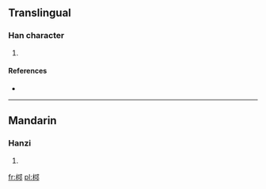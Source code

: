 ==Translingual==

===Han character===
{{Han char|rn=75|rad=木|as=06|sn=10|four=4792<sub>7</sub>|canj=木一弓中 (DMNL)}}

# {{defn|Han|sort=木06}}

====References====
* {{Han ref|kx=0525.160|dkj=14769|dj=0914.110|hdz=21177.020|uh=684F|ud=26703|bh=D1E0|bd=53728}}

----

==Mandarin==

===Hanzi===
{{cmn-hanzi|pin=[[jú]] ([[ju2]]), [[qióng]] ([[qiong2]]), [[xié]] ([[xie2]])|wg=chü<sup>2</sup>, ch'iung<sup>2</sup>, hsieh<sup>2</sup>}}

# {{defn|lang=cmn|sort=木06}}

[[fr:桏]]
[[pl:桏]]